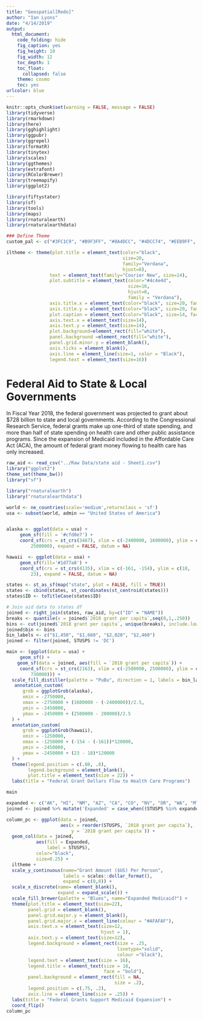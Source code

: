 ```yaml
---
title: "Geospatial[Redo]"
author: "Ian Lyons"
date: "4/14/2019"
output: 
  html_document: 
    code_folding: hide
    fig_caption: yes
    fig_height: 10
    fig_width: 12
    toc_depth: 1
    toc_float:
      collapsed: false
    theme: cosmo
    toc: yes
urlcolor: blue
---
```


```r
knitr::opts_chunk$set(warning = FALSE, message = FALSE)
library(tidyverse)
library(rmarkdown)
library(here)
library(gghighlight)
library(ggpubr)
library(ggrepel)
library(formatR)
library(tinytex)
library(scales)
library(ggthemes)
library(extrafont)
library(RColorBrewer)
library(treemapify)
library(ggplot2)

library(fiftystater)
library(sf)
library(tools)
library(maps)
library(rnaturalearth)
library(rnaturalearthdata)
```

```r
### Define Theme
custom_pal <- c("#3FC1C9", "#B9F3FF", "#8A4DCC", "#4DCC74", "#EEB9FF", "#CC534D", "#CC7776", "#FFF07A")

iltheme <- theme(plot.title = element_text(color="black", 
                                           size=20, 
                                           family="Verdana", 
                                           hjust=0),
                text = element_text(family="Courier New", size=14),
                plot.subtitle = element_text(color="#4c4e4d", 
                                             size=16, 
                                             hjust=0, 
                                             family = "Verdana"),
                axis.title.x = element_text(color="black", size=20, family="Verdana"),
                axis.title.y = element_text(color="black", size=20, family="Verdana"), 
                plot.caption = element_text(color="black", size=14, face="italic"),
                axis.text.x = element_text(size=14),
                axis.text.y = element_text(size=14),
                plot.background=element_rect(fill="white"),
                panel.background =element_rect(fill="white"),
                panel.grid.minor.y = element_blank(),
                axis.ticks = element_blank(),
                axis.line = element_line(size=1, color = "Black"),
                legend.text = element_text(size=16))
```


# Federal Aid to State & Local Governments

In Fiscal Year 2018, the federal government was projected to grant about $728 billion to state and local governments. According to the Congressional Research Service, federal grants make up one-third of state spending, and more than half of state spending on health care and other public assistance programs. Since the expansion of Medicaid included in the Affordable Care Act (ACA), the amount of federal grant money flowing to health care has only increased.

```r
raw_aid <- read_csv("../Raw Data/state aid - Sheet1.csv")
library("ggplot2")
theme_set(theme_bw())
library("sf")

library("rnaturalearth")
library("rnaturalearthdata")

world <- ne_countries(scale='medium',returnclass = 'sf')
usa <- subset(world, admin == "United States of America")


alaska <- ggplot(data = usa) +
     geom_sf(fill = '#cfd0e7') +
     coord_sf(crs = st_crs(3467), xlim = c(-2400000, 1600000), ylim = c(200000, 
         2500000), expand = FALSE, datum = NA)

hawaii  <- ggplot(data = usa) +
     geom_sf(fill='#1d77a8') +
     coord_sf(crs = st_crs(4135), xlim = c(-161, -154), ylim = c(18, 
         23), expand = FALSE, datum = NA)

states <- st_as_sf(map("state", plot = FALSE, fill = TRUE))
states <- cbind(states, st_coordinates(st_centroid(states)))
states$ID <- toTitleCase(states$ID)

# Join aid data to states df
joined <- right_join(states, raw_aid, by=c("ID" = "NAME"))
breaks <- quantile(x = joined$`2018 grant per capita`,seq(0,1,.250))
bins <- cut(joined$`2018 grant per capita`, unique(breaks), include.lowest=TRUE)
joined$bin <- bins
bin_labels <- c("$1,450", "$1,660", "$2,020", "$2,460")
joined <- filter(joined, STUSPS != 'DC')

main <- (ggplot(data = usa) +
     geom_sf() +
    geom_sf(data = joined, aes(fill = `2018 grant per capita`)) + 
     coord_sf(crs = st_crs(2163), xlim = c(-2500000, 2500000), ylim = c(-2300000, 
         730000))) +
  scale_fill_distiller(palette = "PuBu", direction = 1, labels = bin_labels, name="Per Capita\nFederal Grant") +
   annotation_custom(
      grob = ggplotGrob(alaska),
      xmin = -2750000,
      xmax = -2750000 + (1600000 - (-2400000))/2.5,
      ymin = -2450000,
      ymax = -2450000 + (2500000 - 200000)/2.5
  ) +
  annotation_custom(
      grob = ggplotGrob(hawaii),
      xmin = -1250000,
      xmax = -1250000 + (-154 - (-161))*120000,
      ymin = -2450000,
      ymax = -2450000 + (23 - 18)*120000
  ) +   
  theme(legend.position = c(.08, .8), 
        legend.background = element_blank(),
        plot.title = element_text(size = 22)) +
  labs(title = "Federal Grant Dollars Flow to Health Care Programs")

main
```

```r
expanded <- c("AK", "HI", "NM", "AZ", "CA", "CO", "NV", "OR", "WA", "MT", "ND", "MN", "AR", "LA", "IA", "MI", "IL", "IN", "OH", "KY", "WV", "DC", "MD", "DE", "CT", "NJ", "PA", "CT", "RI", "MA", "NH", "VT", "NY")
joined <- joined %>% mutate('Expanded' = case_when((STUSPS %in% expanded) ~ 'Expanded Medicaid', (!STUSPS %in% expanded) ~ 'Did Not Expand Medicaid'))

column_pc <- ggplot(data = joined, 
                    aes(x = reorder(STUSPS, `2018 grant per capita`), 
                        y = `2018 grant per capita`)) + 
  geom_col(data = joined, 
           aes(fill = Expanded, 
               label = STUSPS),
           color="black", 
           size=0.25) +
  iltheme +  
  scale_y_continuous(name="Grant Amount ($US) Per Person", 
                     labels = scales::dollar_format(),
                     expand = c(0,0)) +
  scale_x_discrete(name= element_blank(), 
                   expand = expand_scale()) +
  scale_fill_brewer(palette = "Blues", name="Expanded Medicaid?") +
  theme(plot.title = element_text(size=22),
        panel.grid = element_blank(), 
        panel.grid.major.y = element_blank(),
        panel.grid.major.x = element_line(colour = "#AFAFAF"),
        axis.text.x = element_text(size=12, 
                                   hjust = 1),
        axis.text.y = element_text(size=12),
        legend.background = element_rect(size = .25,  
                                         linetype="solid", 
                                         colour ="black"),
        legend.text = element_text(size = 16),
        legend.title = element_text(size = 18, 
                                    face = "bold"),
        panel.background = element_rect(fill = NA, 
                                        size = .2),
        legend.position = c(.75, .2),
        axis.line = element_line(size = .25)) + 
  labs(title = "Federal Grants Support Medicaid Expansion") +
  coord_flip()
column_pc 

```




